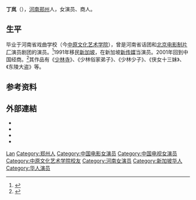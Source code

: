 {{藝人
| 姓名 = 丁岚
| 图片 = 
| 英文名 = 
| 類型 = 女演員
| 國籍 = {{SGP}}
| 出生日期 = {{birth year and age|1964}}
| 出生地點 = {{CHN}}[[河南|河南]][[郑州|郑州]]
| 語言 = [[國語|國語]]、[[中原官话|中原官话]]
| 教育程度 = 河南省戏曲学校
| 職業 = [[演員|演員]]
| imdb = 0484046
}}
'''丁岚'''（{{bd|1964年||catIdx=}}），[[河南|河南]][[郑州|郑州]]人，女演员、商人。

==生平==
毕业于河南省戏曲学校（今[[中原文化艺术学院|中原文化艺术学院]]），曾是河南省话团和[[北京电影制片厂|北京电影制片厂]]演员剧团的演员。<ref>{{cite web|url=http://henan.sina.com.cn/tour/whjj/2009-07-13/111916974.html|title=《少林寺》中牧羊女扮演者丁岚|publisher=新浪网|date=2009年7月13日|language=zh-hans|accessdate=2014-07-14|archive-date=2014-07-15|archive-url=https://web.archive.org/web/20140715025836/http://henan.sina.com.cn/tour/whjj/2009-07-13/111916974.html|dead-url=no}}</ref>1991年移民[[新加坡|新加坡]]，在新加坡[[新传媒私人有限公司|新传媒]]当演员。2001年回到中国经商。<ref>{{cite web|url=http://www.s1979.com/shishang/smzb/201102/2411578724.shtml|title=丁岚她的羊鞭打在人心上|publisher=市民周报|date=2011-02-24|language=zh-hans|deadurl=yes|archiveurl=https://web.archive.org/web/20110301014700/http://www.s1979.com/shishang/smzb/201102/2411578724.shtml|archivedate=2011-03-01|accessdate=2014-07-14}}</ref>其作品有《[[少林寺_(1982年电影)|少林寺]]》、《少林俗家弟子》、《少林少子》、《侠女十三妹》、《东陵大盗》等。

== 参考资料 ==
{{reflist}}

==外部連結==
* {{imdb name|0484046}}{{en}}
* {{hkmdb name|4791}}
* {{douban people}}
* {{Mtime people|1073461}}

{{Authority control}}
{{DEFAULTSORT:Ding lan}}
[[Category:丁姓|Lan]]
[[Category:郑州人|Category:郑州人]]
[[Category:中国电影女演员|Category:中国电影女演员]]
[[Category:中国电视女演员|Category:中国电视女演员]]
[[Category:中原文化艺术学院校友|Category:中原文化艺术学院校友]]
[[Category:河南女演员|Category:河南女演员]]
[[Category:新加坡华人|Category:新加坡华人]]
[[Category:华人演员|Category:华人演员]]
{{actor-stub}}